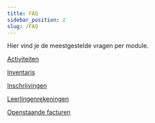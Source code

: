 ```yaml
---
title: FAQ
sidebar_position: 2
slug: /FAQ
---
```


Hier vind je de meestgestelde vragen per module. 

[Activiteiten](/activiteiten/FAQ/)

[Inventaris](/inventaris/FAQ/)

[Inschrijvingen](/inschrijvingen/FAQ/)

[Leerlingenrekeningen](/leerlingenrekeningen/FAQ/)

[Openstaande facturen](/openstaande_facturen/FAQ/)

